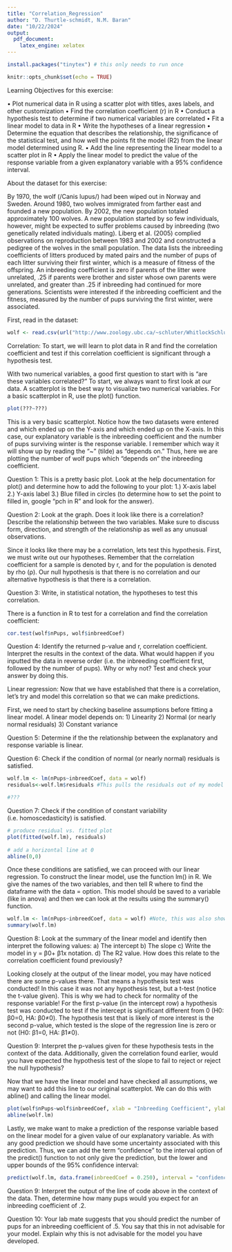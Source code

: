 ```yaml
---
title: "Correlation_Regression"
author: "D. Thurtle-schmidt, N.M. Baran"
date: "10/22/2024"
output:
  pdf_document:
    latex_engine: xelatex
---
```


```r
install.packages("tinytex") # this only needs to run once
```


```r
knitr::opts_chunk$set(echo = TRUE)
```

Learning Objectives for this exercise:

•	Plot numerical data in R using a scatter plot with titles, axes labels, and other customization
•	Find the correlation coefficient (r) in R
•	Conduct a hypothesis test to determine if two numerical variables are correlated
•	Fit a linear model to data in R 
•	Write the hypotheses of a linear regression 
•	Determine the equation that describes the relationship, the significance of the statistical test, and how well the points fit the model (R2) from the linear model determined using R.
•	Add the line representing the linear model to a scatter plot in R
•	Apply the linear model to predict the value of the response variable from a given explanatory variable with a 95% confidence interval.

About the dataset for this exercise:

By 1970, the wolf (/Canis lupus/) had been wiped out in Norway and Sweden. Around 1980, two wolves immigrated from farther east and founded a new population. By 2002, the new population totaled approximately 100 wolves. A new population started by so few individuals, however, might be expected to suffer problems caused by inbreeding (two genetically related individuals mating). Liberg et al. (2005) complied observations on reproduction between 1983 and 2002 and constructed a pedigree of the wolves in the small population. The data lists the inbreeding coefficients of litters produced by mated pairs and the number of pups of each litter surviving their first winter, which is a measure of fitness of the offspring. An inbreeding coefficient is zero if parents of the litter were unrelated, .25 if parents were brother and sister whose own parents were unrelated, and greater than .25 if inbreeding had continued for more generations. Scientists were interested if the inbreeding coefficient and the fitness, measured by the number of pups surviving the first winter, were associated. 

First, read in the dataset:
```r
wolf <- read.csv(url("http://www.zoology.ubc.ca/~schluter/WhitlockSchluter/wp-content/data/chapter16/chap16e2InbreedingWolves.csv"))
```

Correlation:
To start, we will learn to plot data in R and find the correlation coefficient and test if this correlation coefficient is significant through a hypothesis test. 

With two numerical variables, a good first question to start with is “are these variables correlated?” To start, we always want to first look at our data. A scatterplot is the best way to visualize two numerical variables. For a basic scatterplot in R, use the plot() function.

```r
plot(???~???)
```

This is a very basic scatterplot. Notice how the two datasets were entered and which ended up on the Y-axis and which ended up on the X-axis. In this case, our explanatory variable is the inbreeding coefficient and the number of pups surviving winter is the response variable. I remember which way it will show up by reading the “~” (tilde) as “depends on.” Thus, here we are plotting the number of wolf pups which “depends on” the inbreeding
coefficient. 

Question 1: This is a pretty basic plot. Look at the help documentation for plot() and determine how to add the following to your plot:
1.)	X-axis label
2.)	Y-axis label
3.)	Blue filled in circles (to determine how to set the point to filled in, google “pch in R” and look for the answer).

Question 2: Look at the graph. Does it look like there is a correlation? Describe the relationship between the two variables. Make sure to discuss form, direction, and strength of the relationship as well as any unusual observations.




Since it looks like there may be a correlation, lets test this hypothesis. First, we must write out our hypotheses. Remember that the correlation coefficient for a sample is denoted by r, and for the population is denoted by rho (ρ). Our null hypothesis is that there is no correlation and our alternative hypothesis is that there is a correlation. 


Question 3: Write, in statistical notation, the hypotheses to test this correlation.



There is a function in R to test for a correlation and find the correlation coefficient:

```r
cor.test(wolf$nPups, wolf$inbreedCoef)
```

Question 4: Identify the returned p-value and r, correlation coefficient. Interpret the results in the context of the data. What would happen if you inputted the data in reverse order (i.e. the inbreeding coefficient first, followed by the number of pups). Why or why not? Test and check your answer by doing this. 

Linear regression:
Now that we have established that there is a correlation, let’s try and model this correlation so that we can make predictions. 

First, we need to start by checking baseline assumptions before fitting a linear model. A linear model depends on: 
1) Linearity
2) Normal (or nearly normal residuals)
3) Constant variance

Question 5: Determine if the the relationship between the explanatory and response variable is linear.


Question 6: Check if the condition of normal (or nearly normal) residuals is satisfied.

```r
wolf.lm <- lm(nPups~inbreedCoef, data = wolf)
residuals<-wolf.lm$residuals #This pulls the residuals out of my model and puts them in a vector list. 

#???
```

Question 7: Check if the condition of constant variability (i.e. homoscedasticity) is satisfied. 
```r
# produce residual vs. fitted plot 
plot(fitted(wolf.lm), residuals)
  
# add a horizontal line at 0  
abline(0,0) 
```

Once these conditions are satisfied, we can proceed with our linear regression. To construct the linear model, use the function lm() in R. We give the names of the two variables, and then tell R where to find the dataframe with the data = option. This model should be saved to a variable (like in anova) and then we can look at the results using the summary() function.

```r
wolf.lm <- lm(nPups~inbreedCoef, data = wolf) #Note, this was also shown above!
summary(wolf.lm)
```

Question 8: Look at the summary of the linear model and identify then interpret the following values:
	a) The intercept
	b) The slope
	c) Write the model in y = β0+ β1x notation.
	d) The R2 value. How does this relate to the correlation coefficient found previously?

Looking closely at the output of the linear model, you may have noticed there are some p-values there. That means a hypothesis test was conducted! In this case it was not any hypothesis test, but a t-test (notice the t-value given). This is why we had to check for normality of the response variable! For the first p-value (in the intercept row) a hypothesis test was conducted to test if the intercept is significant different from 0 (H0: β0=0, HA: β0≠0). The hypothesis test that is likely of more interest is the second p-value, which tested is the slope of the regression line is zero or not (H0: β1=0, HA: β1≠0). 

Question 9: Interpret the p-values given for these hypothesis tests in the context of the data. Additionally, given the correlation found earlier, would you have expected the hypothesis test of the slope to fail to reject or reject the null hypothesis?

Now that we have the linear model and have checked all assumptions, we may want to add this line to our original scatterplot. We can do this with abline() and calling the linear model.

```r
plot(wolf$nPups~wolf$inbreedCoef, xlab = "Inbreeding Coefficient", ylab = "Number of Pups", col = "blue", pch = 16)
abline(wolf.lm)
```

Lastly, we make want to make a prediction of the response variable based on the linear model for a given value of our explanatory variable. As with any good prediction we should have some uncertainty associated with this prediction. Thus, we can add the term “confidence” to the interval option of the predict() function to not only give the prediction, but the lower and upper bounds of the 95% confidence interval:

```r
predict(wolf.lm, data.frame(inbreedCoef = 0.250), interval = "confidence")
```

Question 9: Interpret the output of the line of code above in the context of the data. Then, determine how many pups would you expect for an inbreeding coefficient of .2.


Question 10: Your lab mate suggests that you should predict the number of pups for an inbreeding coefficient of .5. You say that this in not advisable for your model. Explain why this is not advisable for the model you have developed.


